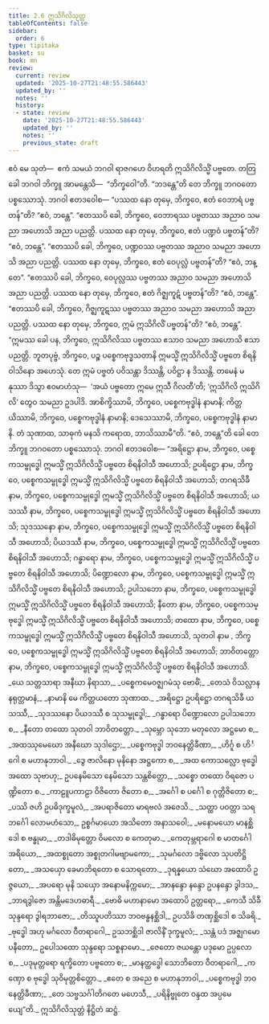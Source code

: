 ```yaml
---
title: 2.6 ဣသိဂိလိသုတ္တ
tableOfContents: false
sidebar:
  order: 6
type: tipitaka
basket: su
book: mn
review:
  current: review
  updated: '2025-10-27T21:48:55.586443'
  updated_by: ''
  notes: ''
  history:
  - state: review
    date: '2025-10-27T21:48:55.586443'
    updated_by: ''
    notes: ''
    previous_state: draft
---
```



<ReviewStatus review={frontmatter.review} showDetails={true} />

<HypothesisAnnotation frontmatter={frontmatter} />

<DynamicBreadcrumb />

<Division number="133" book="mn" e="ch" v="24" p="240">

<Paragraph number="368" book="mn">
ဧဝံ မေ သုတံ—  ဧကံ သမယံ ဘဂဝါ ရာဇဂဟေ ဝိဟရတိ ဣသိဂိလိသ္မိံ ပဗ္ဗတေ. တတြ ခေါ ဘဂဝါ ဘိက္ခူ အာမန္တေသိ—  “ဘိက္ခဝေါ”တိ. “ဘဒန္တေ”တိ တေ ဘိက္ခူ ဘဂဝတော ပစ္စဿောသုံ. ဘဂဝါ ဧတဒဝေါစ—
</Paragraph>

<Paragraph number="369" book="mn">
“ပဿထ နော တုမှေ, ဘိက္ခဝေ, ဧတံ ဝေဘာရံ ပဗ္ဗတန်”တိ? “ဧဝံ, ဘန္တေ”. “ဧတဿပိ ခေါ, ဘိက္ခဝေ, ဝေဘာရဿ ပဗ္ဗတဿ အညာဝ သမညာ အဟောသိ အညာ ပညတ္တိ.
</Paragraph>

<Paragraph number="370" book="mn">
ပဿထ နော တုမှေ, ဘိက္ခဝေ, ဧတံ ပဏ္ဍဝံ ပဗ္ဗတန်”တိ? “ဧဝံ, ဘန္တေ”. “ဧတဿပိ ခေါ, ဘိက္ခဝေ, ပဏ္ဍဝဿ ပဗ္ဗတဿ အညာဝ သမညာ အဟောသိ အညာ ပညတ္တိ.
</Paragraph>

<Paragraph number="371" book="mn">
ပဿထ နော တုမှေ, ဘိက္ခဝေ, ဧတံ ဝေပုလ္လံ ပဗ္ဗတန်”တိ? “ဧဝံ, ဘန္တေ”. “ဧတဿပိ ခေါ, ဘိက္ခဝေ, ဝေပုလ္လဿ ပဗ္ဗတဿ အညာဝ သမညာ အဟောသိ အညာ ပညတ္တိ.
</Paragraph>

<Paragraph number="372" book="mn">
ပဿထ နော တုမှေ, ဘိက္ခဝေ, ဧတံ ဂိဇ္ဈကူဋံ ပဗ္ဗတန်”တိ? “ဧဝံ, ဘန္တေ”. “ဧတဿပိ ခေါ, ဘိက္ခဝေ, ဂိဇ္ဈကူဋဿ ပဗ္ဗတဿ အညာဝ သမညာ အဟောသိ အညာ ပညတ္တိ.
</Paragraph>

<Paragraph number="373" book="mn">
ပဿထ နော တုမှေ, ဘိက္ခဝေ, ဣမံ ဣသိဂိလိံ ပဗ္ဗတန်”တိ? “ဧဝံ, ဘန္တေ”. “ဣမဿ ခေါ ပန, ဘိက္ခဝေ, ဣသိဂိလိဿ ပဗ္ဗတဿ ဧသာဝ သမညာ အဟောသိ ဧသာ ပညတ္တိ.
</Paragraph>

<Paragraph number="374" book="mn">
ဘူတပုဗ္ဗံ, ဘိက္ခဝေ, ပဉ္စ ပစ္စေကဗုဒ္ဓသတာနိ ဣမသ္မိံ ဣသိဂိလိသ္မိံ ပဗ္ဗတေ စိရနိဝါသိနော အဟေသုံ. တေ ဣမံ ပဗ္ဗတံ ပဝိသန္တာ ဒိဿန္တိ, ပဝိဋ္ဌာ န ဒိဿန္တိ. တမေနံ မနုဿာ ဒိသွာ ဧဝမာဟံသု—  ‘အယံ ပဗ္ဗတော ဣမေ ဣသီ ဂိလတီ’တိ; ‘ဣသိဂိလိ ဣသိဂိလိ’ တွေဝ သမညာ ဥဒပါဒိ. အာစိက္ခိဿာမိ, ဘိက္ခဝေ, ပစ္စေကဗုဒ္ဓါနံ နာမာနိ; ကိတ္တယိဿာမိ, ဘိက္ခဝေ, ပစ္စေကဗုဒ္ဓါနံ နာမာနိ; ဒေသေဿာမိ, ဘိက္ခဝေ, ပစ္စေကဗုဒ္ဓါနံ နာမာနိ. တံ သုဏာထ, သာဓုကံ မနသိ ကရောထ, ဘာသိဿာမီ”တိ. “ဧဝံ, ဘန္တေ”တိ ခေါ တေ ဘိက္ခူ ဘဂဝတော ပစ္စဿောသုံ. ဘဂဝါ ဧတဒဝေါစ—
</Paragraph>

</Division>
<Division number="134" book="mn" e="ch" v="24" p="241">

<Paragraph number="375" book="mn">
“အရိဋ္ဌော နာမ, ဘိက္ခဝေ, ပစ္စေကသမ္ဗုဒ္ဓေါ ဣမသ္မိံ ဣသိဂိလိသ္မိံ ပဗ္ဗတေ စိရနိဝါသီ အဟောသိ; ဥပရိဋ္ဌော နာမ, ဘိက္ခဝေ, ပစ္စေကသမ္ဗုဒ္ဓေါ ဣမသ္မိံ ဣသိဂိလိသ္မိံ ပဗ္ဗတေ စိရနိဝါသီ အဟောသိ; တဂရသိခီ နာမ, ဘိက္ခဝေ, ပစ္စေကသမ္ဗုဒ္ဓေါ ဣမသ္မိံ ဣသိဂိလိသ္မိံ ပဗ္ဗတေ စိရနိဝါသီ အဟောသိ; ယသဿီ နာမ, ဘိက္ခဝေ, ပစ္စေကသမ္ဗုဒ္ဓေါ ဣမသ္မိံ ဣသိဂိလိသ္မိံ ပဗ္ဗတေ စိရနိဝါသီ အဟောသိ; သုဒဿနော နာမ, ဘိက္ခဝေ, ပစ္စေကသမ္ဗုဒ္ဓေါ ဣမသ္မိံ ဣသိဂိလိသ္မိံ ပဗ္ဗတေ စိရနိဝါသီ အဟောသိ; ပိယဒဿီ နာမ, ဘိက္ခဝေ, ပစ္စေကသမ္ဗုဒ္ဓေါ ဣမသ္မိံ ဣသိဂိလိသ္မိံ ပဗ္ဗတေ စိရနိဝါသီ အဟောသိ; ဂန္ဓာရော နာမ, ဘိက္ခဝေ, ပစ္စေကသမ္ဗုဒ္ဓေါ ဣမသ္မိံ ဣသိဂိလိသ္မိံ ပဗ္ဗတေ စိရနိဝါသီ အဟောသိ; ပိဏ္ဍောလော နာမ, ဘိက္ခဝေ, ပစ္စေကသမ္ဗုဒ္ဓေါ ဣမသ္မိံ ဣသိဂိလိသ္မိံ ပဗ္ဗတေ စိရနိဝါသီ အဟောသိ; ဥပါသဘော နာမ, ဘိက္ခဝေ, ပစ္စေကသမ္ဗုဒ္ဓေါ ဣမသ္မိံ ဣသိဂိလိသ္မိံ ပဗ္ဗတေ စိရနိဝါသီ အဟောသိ; နီတော နာမ, ဘိက္ခဝေ, ပစ္စေကသမ္ဗုဒ္ဓေါ ဣမသ္မိံ ဣသိဂိလိသ္မိံ ပဗ္ဗတေ စိရနိဝါသီ အဟောသိ; တထော နာမ, ဘိက္ခဝေ, ပစ္စေကသမ္ဗုဒ္ဓေါ ဣမသ္မိံ ဣသိဂိလိသ္မိံ ပဗ္ဗတေ စိရနိဝါသီ အဟောသိ, သုတဝါ နာမ , ဘိက္ခဝေ, ပစ္စေကသမ္ဗုဒ္ဓေါ ဣမသ္မိံ ဣသိဂိလိသ္မိံ ပဗ္ဗတေ စိရနိဝါသီ အဟောသိ; ဘာဝိတတ္တော နာမ, ဘိက္ခဝေ, ပစ္စေကသမ္ဗုဒ္ဓေါ ဣမသ္မိံ ဣသိဂိလိသ္မိံ ပဗ္ဗတေ စိရနိဝါသီ အဟောသိ.
</Paragraph>

</Division>
<Division number="135" book="mn" e="ch" v="24" p="243">

<Paragraph number="376" type="verses" book="mn">
_ယေ သတ္တသာရာ အနီဃာ နိရာသာ,_  
_ပစ္စေကမေဝဇ္ဈဂမံသု ဗောဓိံ;_  
_တေသံ ဝိသလ္လာန နရုတ္တမာနံ,_  
_နာမာနိ မေ ကိတ္တယတော သုဏာထ._  

</Paragraph>

<Paragraph number="377" type="verses" book="mn">
_အရိဋ္ဌော ဥပရိဋ္ဌော တဂရသိခီ ယသဿီ,_  
_သုဒဿနော ပိယဒဿီ စ သုသမ္ဗုဒ္ဓေါ;_  
_ဂန္ဓာရော ပိဏ္ဍောလော ဥပါသဘော စ,_  
_နီတော တထော သုတဝါ ဘာဝိတတ္တော._  

</Paragraph>

<Paragraph number="378" type="verses" book="mn">
_သုမ္ဘော သုဘော မတုလော အဋ္ဌမော စ,_  
_အထဿုမေဃော အနီဃော သုဒါဌော;_  
_ပစ္စေကဗုဒ္ဓါ ဘဝနေတ္တိခီဏာ,_  
_ဟိင်္ဂူ စ ဟိင်္ဂေါ စ မဟာနုဘာဝါ._  

</Paragraph>

<Paragraph number="379" type="verses" book="mn">
_ဒွေ ဇာလိနော မုနိနော အဋ္ဌကော စ,_  
_အထ ကောသလ္လော ဗုဒ္ဓေါ အထော သုဗာဟု;_  
ဥပနေမိသော နေမိသော သန္တစိတ္တော,_  
_သစ္စော တထော ဝိရဇော ပဏ္ဍိတော စ._  

</Paragraph>

<Paragraph number="380" type="verses" book="mn">
_ကာဠူပကာဠာ ဝိဇိတော ဇိတော စ,_  
_အင်္ဂေါ စ ပင်္ဂေါ စ ဂုတ္တိဇိတော စ;_  
_ပဿိ ဇဟိ ဥပဓိဒုက္ခမူလံ,_  
_အပရာဇိတော မာရဗလံ အဇေသိ._  

</Paragraph>

<Paragraph number="381" type="verses" book="mn">
_သတ္ထာ ပဝတ္တာ သရဘင်္ဂေါ လောမဟံသော,_  
ဥစ္စင်္ဂမာယော အသိတော အနာသဝေါ;_  
_မနောမယော မာနစ္ဆိဒေါ စ ဗန္ဓုမာ,_  
_တဒါဓိမုတ္တော ဝိမလော စ ကေတုမာ._  

</Paragraph>

<Paragraph number="382" type="verses" book="mn">
_ကေတုမ္ဘရာဂေါ စ မာတင်္ဂေါ အရိယော,_  
_အထစ္စုတော အစ္စုတဂါမဗျာမကော;_  
_သုမင်္ဂလော ဒဗ္ဗိလော သုပတိဋ္ဌိတော,_  
_အသယှော ခေမာဘိရတော စ သောရတော._  

</Paragraph>

<Paragraph number="383" type="verses" book="mn">
_ဒုရန္နယော သံဃော အထောပိ ဥဇ္ဇယော,_  
_အပရော မုနိ သယှော အနောမနိက္ကမော;_  
_အာနန္ဒော နန္ဒော ဥပနန္ဒော ဒွါဒသ,_  
_ဘာရဒွါဇော အန္တိမဒေဟဓာရီ._  

</Paragraph>

<Paragraph number="384" type="verses" book="mn">
_ဗောဓိ မဟာနာမော အထောပိ ဥတ္တရော,_  
_ကေသီ သိခီ သုန္ဒရော ဒွါရဘာဇော;_  
_တိဿူပတိဿာ ဘဝဗန္ဓနစ္ဆိဒါ,_  
ဥပသိခိ တဏှစ္ဆိဒေါ စ သိခရိ._  

</Paragraph>

<Paragraph number="385" book="mn">
_ဗုဒ္ဓေါ အဟု မင်္ဂလော ဝီတရာဂေါ,_  
ဥသဘစ္ဆိဒါ ဇာလိနိံ ဒုက္ခမူလံ;_  
_သန္တံ ပဒံ အဇ္ဈဂမောပနီတော,_  
ဥပေါသထော သုန္ဒရော သစ္စနာမော._  

</Paragraph>

<Paragraph number="386" type="verses" book="mn">
_ဇေတော ဇယန္တော ပဒုမော ဥပ္ပလော စ,_  
_ပဒုမုတ္တရော ရက္ခိတော ပဗ္ဗတော စ;_  
_မာနတ္ထဒ္ဓေါ သောဘိတော ဝီတရာဂေါ,_  
_ကဏှော စ ဗုဒ္ဓေါ သုဝိမုတ္တစိတ္တော._  

</Paragraph>

<Paragraph number="387" type="verses" book="mn">
_ဧတေ စ အညေ စ မဟာနုဘာဝါ,_  
_ပစ္စေကဗုဒ္ဓါ ဘဝနေတ္တိခီဏာ;_  
_တေ သဗ္ဗသင်္ဂါတိဂတေ မဟေသီ,_  
_ပရိနိဗ္ဗုတေ ဝန္ဒထ အပ္ပမေယျေ”တိ._  


</Paragraph>
</Division>

<Paragraph number="388" type="center" book="mn">
ဣသိဂိလိသုတ္တံ နိဋ္ဌိတံ ဆဋ္ဌံ.
</Paragraph>